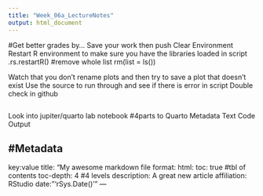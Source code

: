 ```yaml
---
title: "Week_06a_LectureNotes"
output: html_document
---
```


#Get better grades by...
Save your work then push
Clear Environment
Restart R environment to make sure you have the libraries loaded in script
.rs.restartR()
#remove whole list
rm(list = ls())

Watch that you don't rename plots and then try to save a plot that doesn't exist
Use the source to run through and see if there is error in script
Double check in github

```r

```

Look into jupiter/quarto lab notebook
#4parts to Quarto
Metadata
Text
Code
Output

#Metadata
---
key:value
title: "My awesome markdown file
format:
  html:
  toc: true #tbl of contents
  toc-depth: 4 #4 levels
description: A great new article
affiliation: RStudio
date: "'rSys.Date()'"
---

